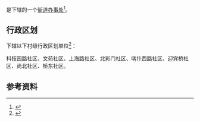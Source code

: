 {{中国乡级行政区|65/01/06/007/000}}

'''{{PAGENAMEBASE}}'''是{{PRC admin/fullname|65/01/06/007/000|3}}下辖的一个[[街道办事处|街道办事处]]<ref>{{PRC admin/ref sgc|{{PRC admin/parent|65/01/06/007/000}}}}</ref>。

== 行政区划 ==
{{PAGENAMEBASE}}下辖以下村级行政区划单位<ref>{{PRC admin/ref sgc|65/01/06/007/000}}</ref>：

科技园路社区、文苑社区、上海路社区、北彩门社区、喀什西路社区、迎宾桥社区、尚北社区、桥东社区。

== 参考资料 ==
{{reflist}}

{{新疆行政区划小作品}}
{{PRC admin/navcat|65/01/06/007/000}}